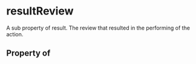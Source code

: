   

# resultReview

A sub property of result. The review that resulted in the performing of the action.

## Property of



